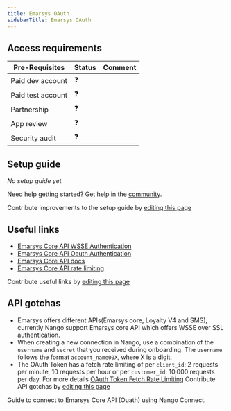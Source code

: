 ```yaml
---
title: Emarsys OAuth
sidebarTitle: Emarsys OAuth
---
```



<Overview />
<PreBuiltTooling />
<PreBuiltUseCases />

## Access requirements
| Pre-Requisites | Status | Comment|
| - | - | - |
| Paid dev account | ❓ |  |
| Paid test account | ❓ |  |
| Partnership | ❓ | |
| App review | ❓ |  |
| Security audit | ❓ | |


## Setup guide

_No setup guide yet._

<Tip>Need help getting started? Get help in the [community](https://nango.dev/slack).</Tip>

<Note>Contribute improvements to the setup guide by [editing this page](https://github.com/nangohq/nango/tree/master/docs/integrations/all/emarsys-oauth.mdx)</Note>


## Useful links

-   [Emarsys Core API WSSE Authentication](https://dev.emarsys.com/docs/core-api-reference/b3c3a1eba8515-authentication)
-   [Emarsys Core API Oauth Authentication](https://dev.emarsys.com/docs/emarsys-core-api-guides/b3c3a1eba8515-authentication-in-v3-api#openid-connect-oauth-20)
-   [Emarsys Core API docs](https://dev.emarsys.com/docs/core-api-reference/64bjdnkvt328t-overview-of-endpoint-batches)
-   [Emarsys Core API rate limiting](https://dev.emarsys.com/docs/core-api-reference/cd1025a4f6b0d-miscellaneous)

<Note>Contribute useful links by [editing this page](https://github.com/nangohq/nango/tree/master/docs/integrations/all/emarsys-oauth.mdx)</Note>

## API gotchas

- Emarsys offers different APIs(Emarsys core, Loyalty V4 and SMS), currently Nango support Emarsys core API which offers WSSE over SSL authentication.
- When creating a new connection in Nango, use a combination of the `username` and `secret` that you received during onboarding. The `username` follows the format `account_name00X`, where X is a digit.
- The OAuth Token has a fetch rate limiting of per `client_id`: 2 requests per minute, 10 requests per hour or per `customer_id`: 10,000 requests per day. For more details [OAuth Token Fetch Rate Limiting](https://dev.emarsys.com/docs/emarsys-core-api-guides/branches/OAuth-2.0/b3c3a1eba8515-authentication-in-v3-api#oauth-token-fetch-rate-limiting)
<Note>Contribute API gotchas by [editing this page](https://github.com/nangohq/nango/tree/master/docs/integrations/all/emarsys-oauth.mdx)</Note>

<Card title="Connect to emarsys-oauth" icon="link" href="/integrations/all/emarsys-oauth/connect" horizontal>
  Guide to connect to Emarsys Core API (Ouath) using Nango Connect.
</Card>
